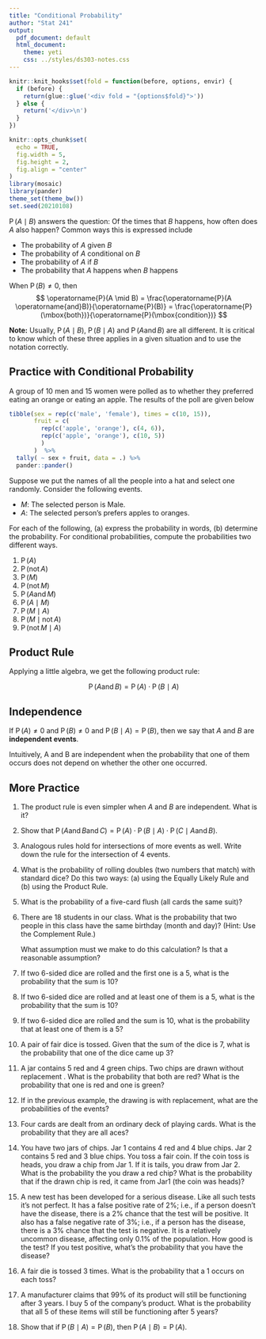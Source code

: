 ```yaml
---
title: "Conditional Probability"
author: "Stat 241"
output:
  pdf_document: default
  html_document:
    theme: yeti
    css: ../styles/ds303-notes.css
---
```


\def\tor{\operatorname{or}}
\def\tand{\operatorname{and}}
\def\tnot{\operatorname{not}}
\def\Prob{\operatorname{P}}

<script src="../styles/folding.js"></script>

```r
knitr::knit_hooks$set(fold = function(before, options, envir) {
  if (before) {
    return(glue::glue('<div fold = "{options$fold}">'))
  } else {
    return('</div>\n')
  }
})
```


```r
knitr::opts_chunk$set(
  echo = TRUE,
  fig.width = 5, 
  fig.height = 2,
  fig.align = "center"
)
library(mosaic)
library(pander)
theme_set(theme_bw())
set.seed(20210108)
```




$\Prob(A \mid B)$ answers the question: Of the times that $B$ happens, how often does $A$ also happen?
Common ways this is expressed include

* The probability of $A$ given $B$
* The probability of $A$ conditional on $B$
* The probability of $A$ if $B$ 
* The probability that $A$ happens when $B$ happens

When $\Prob(B) \neq 0$, then
$$
\Prob(A \mid B) = \frac{\Prob(A \tand B)}{\Prob(B)} = \frac{\Prob(\mbox{both})}{\Prob(\mbox{condition})}
$$

**Note:** Usually, $\Prob(A \mid B)$, $\Prob(B \mid A)$ and $\Prob(A \tand B)$ are all 
different.  It is critical to know which of these three applies in a given situation and to use
the notation correctly.


## Practice with Conditional Probability

A group of 10 men and 15 women were polled as to whether they preferred eating
an orange or eating an apple.  The results of the poll are given below

```r
tibble(sex = rep(c('male', 'female'), times = c(10, 15)),
       fruit = c(
         rep(c('apple', 'orange'), c(4, 6)),
         rep(c('apple', 'orange'), c(10, 5))
         )
       )  %>% 
  tally( ~ sex + fruit, data = .) %>%
  pander::pander()
```



Suppose we put the names of all the people into a hat and select one randomly.
Consider the following events.

 * $M$: The selected person is Male.
 * $A$: The selected person's prefers apples to oranges.
 
For each of the following, (a) express the probability in words, (b) determine the probability.
For conditional probabilities, compute the probabilities two different ways.

1. $\Prob(A)$
\vfill
2. $\Prob(\tnot {A})$
\vfill
3. $\Prob(M)$
\vfill
4. $\Prob(\tnot {M})$
\vfill
5. $\Prob(A \tand M)$
\vfill
6. $\Prob(A \mid M)$
\vfill
7. $\Prob(M \mid A)$
\vfill
8. $\Prob(M \mid \tnot{A})$
\vfill
9. $\Prob(\tnot{M} \mid A)$

\newpage

## Product Rule 

Applying a little algebra, we get the following product rule:

$$
\Prob(A \tand B) = \Prob(A) \cdot \Prob(B \mid A)
$$

## Independence

If $\Prob(A) \neq 0$ and $\Prob(B) \neq 0$ and $\Prob(B \mid A) = \Prob(B)$, then
we say that $A$ and $B$ are **independent events**.

Intuitively, A and B are independent when the probability that one of them occurs does
not depend on whether the other one occurred. 

## More Practice
 
1. The product rule is even simpler when $A$ and $B$ are independent.  What is it?
 
3. Show that 
$\Prob(A \tand B \tand C) = \Prob(A) \cdot \Prob(B \mid A) \cdot \Prob(C \mid A \tand B)$.
 
 
4. Analogous rules hold for intersections of more events as well.  Write down the rule for 
the intersection of 4 events.
 

5. What is the probability of rolling doubles (two numbers that match) with standard dice?
Do this two ways: (a) using the Equally Likely Rule and (b) using the Product Rule.
 


6. What is the probability of a five-card flush (all cards the same suit)?
<!-- Do this two ways: (a) using the Equally Likely Rule and (b) using the Product Rule. -->
 

7. There are 18 students in our class.
What is the probability that two people in this class have the same
birthday (month and day)? (Hint: Use the Complement Rule.)

    What assumption must we make to do this calculation? Is that
    a reasonable assumption?

7. If two 6-sided dice are rolled and the first one is a 5, what is the probability
 that the sum is 10?
 
 
8. If two 6-sided dice are rolled and at least one of them is a 5, what is the probability
 that the sum is 10?
 
 
10. If two 6-sided dice are rolled and the sum is 10, what is the probability that at least 
 one of them is a 5? 
 
11. A pair of fair dice is tossed.  Given that the sum of the dice is 7, what is
the probability that one of the dice came up 3?

12. A jar contains 5 red and 4 green chips.   Two chips are drawn without
replacement .  What is the probability that both are red?  What is the
probability that one is red and one is green?

13. If in the previous example, the drawing is with replacement, 
what are the probabilities of the events?

14.	Four cards are dealt from an ordinary deck of playing cards.  What is the
probability that they are all aces?

15.	You have two jars of chips.  Jar 1 contains 4 red and 4 blue chips.  Jar 2
contains 5 red and 3 blue chips.  You toss a fair coin.  If the coin toss is
heads, you draw a chip from Jar 1.  If it is tails, you draw from Jar 2.  
What is the probability the you draw a red chip?  What is the probability that if the
drawn chip is red, it came from Jar1 (the coin was heads)?


13. A new test has been developed  for a serious disease.  Like all such tests
it’s not perfect.  It has a false positive rate of 2%; i.e., if a person doesn’t
have the disease, there is a 2% chance that the test will be positive.  It also
has a false negative rate of 3%; i.e., if a person has the disease, there is a
3% chance that the test is negative.  It is a relatively uncommon disease,
affecting only 0.1% of the population.  How good is the test?  If you test
positive, what’s the probability that you have the disease?

	<!-- Basic Events:			D = has the disease	+ = tests positive -->

	<!-- Probability asked for:		P(D | +) -->

	<!-- Given information:		P(D) = 0.001	P(+ | not D) = 0.02	P(- | D) = 0.03) -->


14.	A fair die is tossed 3 times.  What is the probability that a 1 occurs on each toss?

15. A manufacturer claims that 99% of its product will still be functioning
after 3 years.  I buy 5 of the company’s product.  What is the probability that
all 5 of these items will still be functioning after 5 years?

1. Show that if $\Prob(B \mid A) = \Prob(B)$, then $\Prob(A \mid B) = \Prob(A)$.

<!-- ## Exercises  -->

<!-- 1.	Suppose the disease in the  example were not so rare.  Suppose it were -->
<!-- present in 1% of the population.  If you tested positive, what would be the -->
<!-- probability that you had the disease? -->

<!-- 2.	Suppose the disease in the  example were common.  Suppose it were present in -->
<!-- 25% of the population.  If you tested positive, what would be the probability -->
<!-- that you had the disease? -->

<!-- 3.	Suppose a coin is biased and has a 25% chance of coming up heads.  The coin is tossed twice. -->

<!--     a.	What is the sample space? -->

<!--     b.	Are the outcomes equally likely? -->

<!--     c.	Use a tree diagram to compute the probabilities of the outcomes. -->

<!--     d.	What is the probability of getting at least one head. -->

<!-- e.	What is the probability of getting two heads given that at least one head occurs? -->

<!-- 4.	Quality control samples were taken for parts being produced by two assembly lines.  A sample of 100 parts produced by assembly line 1 contained 2 defective parts. A sample of 200 parts produced by assembly line 2 contained 6 defective parts.  The table below summarizes the results. -->

<!--  	LINE 1	LINE 2 -->
<!-- Defective	2	6 -->
<!-- Non-defective	98	194 -->







<!-- a.	Given that a part was found to be defective, what is the probability it came from Line 1? -->

<!-- b.	Given that a part was found to be non-defective, what is the probability it came from Line 1? -->

<!-- 5.	A fair coin it tossed 5 times. -->

<!-- a.	How many different outcomes are there? -->

<!-- b.	Are these outcomes equally likely? -->

<!-- c.	What is the probability that all the tosses produced heads? -->

<!-- d.	What is the probability that at least one tall is produced? -->

<!-- e.	What is the probability that exactly one head is produced? -->







<!-- 6.	Three cards are dealt from an ordinary deck of playing cards. -->

<!-- a.	What is the probability that exactly one of the cards is a spade? -->
<!-- b.	Let X = number of spades dealt.  Find that probability function, p(x), for the random variable X. -->

<!-- x	0	1	2	3 -->
<!-- p(x)	 	 	 	  -->






<!-- 7.	A device is assembled from two primary parts.  The first type of part is defective 3% of the time and the second type is defective 4% of the time.  The device functions properly if and only if both of the parts are non-defective.   What is the probability that a device made from these two parts will function properly?  What are you assuming in making your calculation?  Is your assumption reasonable? -->

<!-- 8.	A biased die is tossed two times.  The probability for each face is given below. -->

<!-- Outcome	1	2	3	4	5	6 -->
<!-- Probability	.1	.3	.2	.2.	.1.	.1 -->

<!-- a.	What is the probability of getting two  1’s? -->
<!-- b.	What is the probability of getting the same result on both tosses? -->


